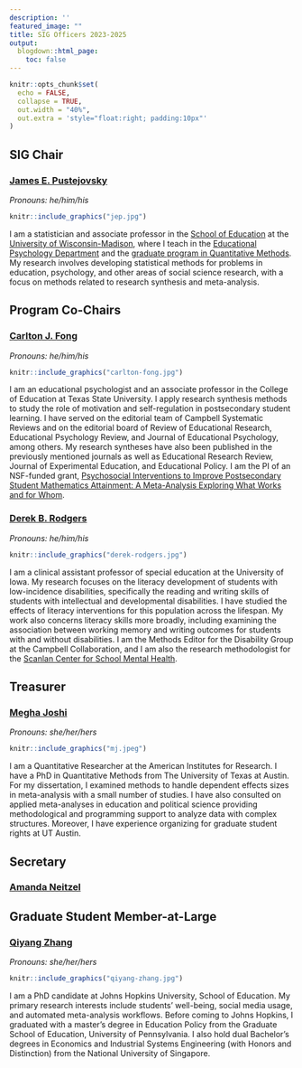 ```yaml
---
description: ''
featured_image: ""
title: SIG Officers 2023-2025
output:
  blogdown::html_page:
    toc: false
---
```


```r
knitr::opts_chunk$set(
  echo = FALSE, 
  collapse = TRUE, 
  out.width = "40%",
  out.extra = 'style="float:right; padding:10px"'
)
```

## **SIG Chair**

### [**James E. Pustejovsky**](https://www.jepusto.com/)

*Pronouns: he/him/his*

```r
knitr::include_graphics("jep.jpg")
```
I am a statistician and associate professor in the [School of Education](https://education.wisc.edu/) at the [University of Wisconsin-Madison](https://www.wisc.edu/), where I teach in the [Educational Psychology Department](https://edpsych.education.wisc.edu/) and the [graduate program in Quantitative Methods](https://edpsych.education.wisc.edu/academics/quantitative-methods/). My research involves developing statistical methods for problems in education, psychology, and other areas of social science research, with a focus on methods related to research synthesis and meta-analysis.

## **Program Co-Chairs**

### [**Carlton J. Fong**](https://faculty.txst.edu/profile/2018070)

*Pronouns: he/him/his*

```r
knitr::include_graphics("carlton-fong.jpg")
```

I am an educational psychologist and an associate professor in the College of Education at Texas State University. I apply research synthesis methods to study the role of motivation and self-regulation in postsecondary student learning. I have served on the editorial team of Campbell Systematic Reviews and on the editorial board of Review of Educational Research, Educational Psychology Review, and Journal of Educational Psychology, among others. My research syntheses have also been published in the previously mentioned journals as well as Educational Research Review, Journal of Experimental Education, and Educational Policy. I am the PI of an NSF-funded grant, [Psychosocial Interventions to Improve Postsecondary Student Mathematics Attainment: A Meta-Analysis Exploring What Works and for Whom](https://www.nsf.gov/awardsearch/showAward?AWD_ID=2300030).

### [**Derek B. Rodgers**](https://iowareadingresearch.org/person/derek-rodgers)

*Pronouns: he/him/his*

```r
knitr::include_graphics("derek-rodgers.jpg")
```

I am a clinical assistant professor of special education at the University of Iowa. My research focuses on the literacy development of students with low-incidence disabilities, specifically the reading and writing skills of students with intellectual and developmental disabilities. I have studied the effects of literacy interventions for this population across the lifespan. My work also concerns literacy skills more broadly, including examining the association between working memory and writing outcomes for students with and without disabilities. I am the Methods Editor for the Disability Group at the Campbell Collaboration, and I am also the research methodologist for the [Scanlan Center for School Mental Health](https://scsmh.education.uiowa.edu/).

## Treasurer

### [**Megha Joshi**](https://meghapsimatrix.com/)

*Pronouns: she/her/hers*

```r
knitr::include_graphics("mj.jpeg")
```

I am a Quantitative Researcher at the American Institutes for Research. I have a PhD in Quantitative Methods from The University of Texas at Austin. For my dissertation, I examined methods to handle dependent effects sizes in meta-analysis with a small number of studies. I have also consulted on applied meta-analyses in education and political science providing methodological and programming support to analyze data with complex structures. Moreover, I have experience organizing for graduate student rights at UT Austin.

## Secretary

### [**Amanda Neitzel**](https://schoolhealth.jhu.edu/staff/amanda-neitzel-phd/)

## Graduate Student Member-at-Large

### [**Qiyang Zhang**](https://education.jhu.edu/directory/qiyang-zhang/)

*Pronouns: she/her/hers*

```r
knitr::include_graphics("qiyang-zhang.jpg")
```

I am a PhD candidate at Johns Hopkins University, School of Education. My primary research interests include students’ well-being, social media usage, and automated meta-analysis workflows. Before coming to Johns Hopkins, I graduated with a master’s degree in Education Policy from the Graduate School of Education, University of Pennsylvania. I also hold dual Bachelor’s degrees in Economics and Industrial Systems Engineering (with Honors and Distinction) from the National University of Singapore.
